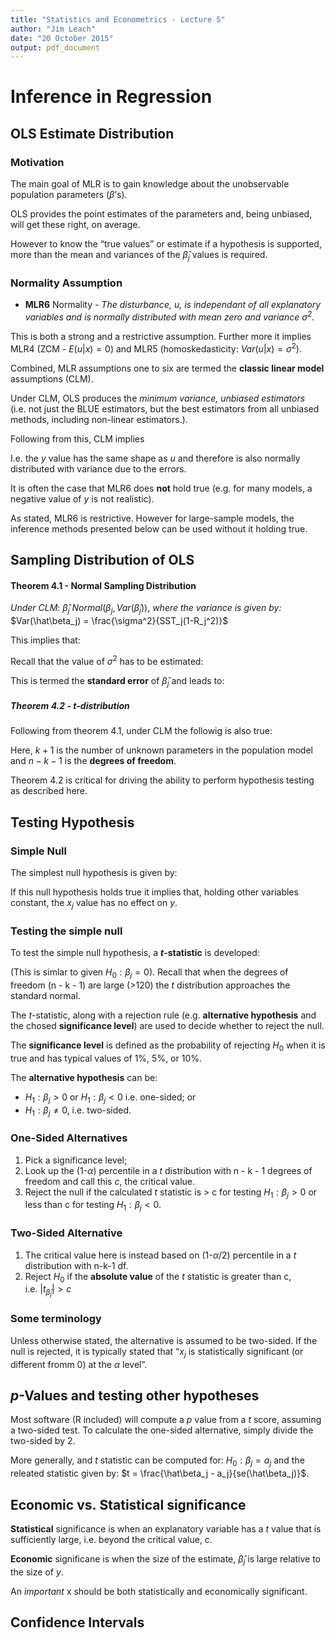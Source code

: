 ```yaml
---
title: "Statistics and Econometrics - Lecture 5"
author: "Jim Leach"
date: "20 October 2015"
output: pdf_document
---
```


# Inference in Regression

## OLS Estimate Distribution

### Motivation

The main goal of MLR is to gain knowledge about the unobservable population parameters ($\beta$'s).

OLS provides the point estimates of the parameters and, being unbiased, will get these right, on average. 

However to know the "true values" or estimate if a hypothesis is supported, more than the mean and variances of the $\hat\beta_j$ values is required.

### Normality Assumption

* __MLR6__ Normality - _The disturbance, $u$, is independant of all explanatory variables and is normally distributed with mean zero and variance $\sigma^2$_.

\begin{equation}
u ~ Normal(0, \sigma^2)
\end{equation}

This is both a strong and a restrictive assumption. Further more it implies MLR4 (ZCM - $E(u|x) = 0$) and MLR5 (homoskedasticity: $Var(u|x) = \sigma^2$).

Combined, MLR assumptions one to six are termed the __classic linear model__ assumptions (CLM).

Under CLM, OLS produces the _minimum variance, unbiased estimators_ (i.e. not just the BLUE estimators, but the best estimators from all unbiased methods, including non-linear estimators.).

Following from this, CLM implies \eqref{eq:clm_imp}

\begin{equation} \label{eq:clm_imip}
y|\textbf{x} ~ Normal(\beta_0 + \beta_1x_1 + ... + \beta_kx_k, \sigma^2)
\end{equation}

I.e. the $y$ value has the same shape as $u$ and therefore is also normally distributed with variance due to the errors.

It is often the case that MLR6 does __not__ hold true (e.g. for many models, a negative value of $y$ is not realistic).

As stated, MLR6 is restrictive. However for large-sample models, the inference methods presented below can be used without it holding true.

## Sampling Distribution of OLS

#### Theorem 4.1 - Normal Sampling Distribution

_Under CLM_: $\hat\beta_j ~ Normal(\beta_j, Var(\hat\beta_j))$, _where the variance is given by:_ $Var(\hat\beta_j) = \frac{\sigma^2}{SST_j(1-R_j^2)}$

This implies that:

\begin{equation}
\frac{\hat\beta_j - \beta_j}{sd(\hat\beta_j)} ~ Normal(0, 1)
\end{equation}

Recall that the value of $\sigma^2$ has to be estimated:

\begin{equation}
se(\hat\beta_j) = \frac{\hat\sigma}{\sqrt{SST_j(1-R_j^2)}}
\end{equation}

This is termed the __standard error__ of $\hat\beta_j$ and leads to:

##### Theorem 4.2 - $t$-distribution

Following from theorem 4.1, under CLM the followig is also true:

\begin{equation} \label{eq:t42}
\frac{\hat\beta_j - \beta_j}{se(\hat\beta_j)} ~ t_{n-k-1}
\end{equation}

Here, $k+1$ is the number of unknown parameters in the population model and $n-k-1$ is the __degrees of freedom__.

Theorem 4.2 is critical for driving the ability to perform hypothesis testing as described here.

## Testing Hypothesis

### Simple Null

The simplest null hypothesis is given by:

\begin{equation}
H_0 : \beta_j = 0
\end{equation}

If this null hypothesis holds true it implies that, holding other variables constant, the $x_j$ value has no effect on $y$.

### Testing the simple null

To test the simple null hypothesis, a __$t$-statistic__ is developed:

\begin{equation}
t_{\hat\beta_j} = \frac{\hat\beta_j}{se(\hat\beta_j)}
\end{equation}

(This is simlar to \eqref{eq:t42} given $H_0 : \beta_j = 0$). Recall that when the degrees of freedom (n - k - 1) are large (>120) the $t$ distribution approaches the standard normal.

The $t$-statistic, along with a rejection rule (e.g. __alternative hypothesis__ and the chosed __significance level__) are used to decide whether to reject the null.

The __significance level__ is defined as the probability of rejecting $H_0$ when it is true and has typical values of 1%, 5%, or 10%.

The __alternative hypothesis__ can be:

* $H_1 : \beta_j > 0$ or $H_1 : \beta_j < 0$ i.e. one-sided; or
* $H_1 : \beta_j \neq 0$, i.e. two-sided.

### One-Sided Alternatives

1. Pick a significance level;
2. Look up the (1-$\alpha$) percentile in a $t$ distribution with n - k - 1 degrees of freedom and call this $c$, the critical value.
3. Reject the null if the calculated $t$ statistic is > c for testing $H_1 : \beta_j > 0$ or less than c for testing $H_1 : \beta_j < 0$.

### Two-Sided Alternative

1. The critical value here is instead based on (1-$\alpha$/2) percentile in a $t$ distribution with n-k-1 df.
2. Reject $H_0$ if the __absolute value__ of the $t$ statistic is greater than c, i.e. $|t_{\hat\beta_j}| > c$

### Some terminology

Unless otherwise stated, the alternative is assumed to be two-sided. If the null is rejected, it is typically stated that "$x_j$ is statistically significant (or different fromm 0) at the $\alpha$ level".

## $p$-Values and testing other hypotheses

Most software (R included) will compute a $p$ value from a $t$ score, assuming a two-sided test. To calculate the one-sided alternative, simply divide the two-sided by 2.

More generally, and $t$ statistic can be computed for: $H_0 : \beta_j = a_j$ and the releated statistic given by: $t = \frac{\hat\beta_j - a_j}{se(\hat\beta_j)}$.

## Economic vs. Statistical significance

__Statistical__ significance is when an explanatory variable has a $t$ value that is sufficiently large, i.e. beyond the critical value, c.

__Economic__ significane is when the size of the estimate, $\hat\beta_j$ is large relative to the size of $y$.

An _important_ x should be both statistically and economically significant.

## Confidence Intervals







